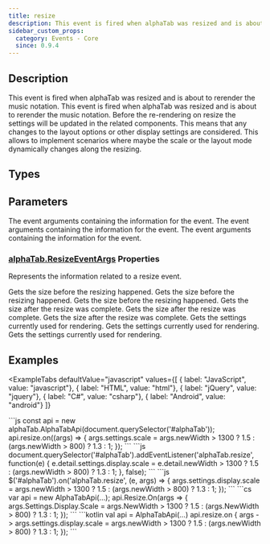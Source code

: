 ```yaml
---
title: resize
description: This event is fired when alphaTab was resized and is about to rerender the music notation.
sidebar_custom_props:
  category: Events - Core
  since: 0.9.4
---
```


<SinceBadge since="0.9.4" />


## Description
This event is fired when alphaTab was resized and is about to rerender the music notation. This event is fired when alphaTab was resized and is about to rerender the music notation. Before the re-rendering on resize
the settings will be updated in the related components. This means that any changes to the layout options or other display settings are
considered. This allows to implement scenarios where maybe the scale or the layout mode dynamically changes along the resizing.

<EventDescription />

## Types

<TypeTable>
    <TypeRow type="js" name="function (args: alphaTab.ResizeEventArgs): void" />
    <TypeRow type="net" name="System.Action<AlphaTab.ResizeEventArgs>" />
    <TypeRow type="android" name="(args: alphaTab.ResizeEventArgs) -> Unit" />
</TypeTable>

## Parameters

<ParameterTable>
    <ParameterRow platform="js" name="args" type="alphaTab.ResizeEventArgs">
        The event arguments containing the information for the event.
    </ParameterRow>
    <ParameterRow platform="net" name="args" type="AlphaTab.ResizeEventArgs">
        The event arguments containing the information for the event.
    </ParameterRow>
    <ParameterRow platform="android" name="args" type="alphaTab.ResizeEventArgs">
        The event arguments containing the information for the event.
    </ParameterRow>
</ParameterTable>

### [alphaTab.ResizeEventArgs](/docs/reference/plain/resizeeventargs.mdx) Properties

Represents the information related to a resize event.

<ParameterTable>
    <ParameterRow platform="js" name="oldWidth" type="number">
        Gets the size before the resizing happened.
    </ParameterRow>
    <ParameterRow platform="net" name="OldWidth" type="double">
        Gets the size before the resizing happened.
    </ParameterRow>
    <ParameterRow platform="android" name="oldWidth" type="Double">
        Gets the size before the resizing happened.
    </ParameterRow>
    <ParameterRow platform="js" name="newWidth" type="number">
        Gets the size after the resize was complete.
    </ParameterRow>
    <ParameterRow platform="net" name="NewWidth" type="double">
        Gets the size after the resize was complete.
    </ParameterRow>
    <ParameterRow platform="android" name="newWidth" type="Double">
        Gets the size after the resize was complete.
    </ParameterRow>
    <ParameterRow platform="js" name="settings" type="alphaTab.Settings?">
        Gets the settings currently used for rendering.
    </ParameterRow>
    <ParameterRow platform="net" name="Settings" type="AlphaTab.Settings?">
        Gets the settings currently used for rendering.
    </ParameterRow>
    <ParameterRow platform="android" name="settings" type="alphaTab.Settings?">
        Gets the settings currently used for rendering.
    </ParameterRow>
</ParameterTable>

## Examples


<ExampleTabs
    defaultValue="javascript"
    values={[
      { label: "JavaScript", value: "javascript"},
      { label: "HTML", value: "html"},
      { label: "jQuery", value: "jquery"},
      { label: "C#", value: "csharp"},
      { label: "Android", value: "android"}
    ]}
>
<ExampleTabItem value="javascript">
```js
const api = new alphaTab.AlphaTabApi(document.querySelector('#alphaTab'));
api.resize.on((args) => {
    args.settings.scale = args.newWidth > 1300
        ? 1.5
        : (args.newWidth > 800) ? 1.3 : 1;
});
```
</ExampleTabItem>
<ExampleTabItem value="html">
```js
document.querySelector('#alphaTab').addEventListener('alphaTab.resize', function(e) {
    e.detail.settings.display.scale = e.detail.newWidth > 1300
        ? 1.5
        : (args.newWidth > 800) ? 1.3 : 1;
}, false);
```
</ExampleTabItem>
<ExampleTabItem value="jquery">
```js
$('#alphaTab').on('alphaTab.resize', (e, args) => {
    args.settings.display.scale = args.newWidth > 1300
        ? 1.5
        : (args.newWidth > 800) ? 1.3 : 1;
});
```
</ExampleTabItem>
<ExampleTabItem value="csharp">
```cs
var api = new AlphaTabApi<MyControl>(...);
api.Resize.On(args =>
{
    args.Settings.Display.Scale = args.NewWidth > 1300
        ? 1.5
        : (args.NewWidth > 800) ? 1.3 : 1;
});
```
</ExampleTabItem>
<ExampleTabItem value="android">
```kotlin
val api = AlphaTabApi<MyControl>(...)
api.resize.on { args ->
    args.settings.display.scale = args.newWidth > 1300
        ? 1.5
        : (args.newWidth > 800) ? 1.3 : 1;
});
```
</ExampleTabItem>
</ExampleTabs>
